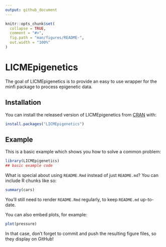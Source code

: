 ```yaml
---
output: github_document
---
```


<!-- README.md is generated from README.Rmd. Please edit that file -->

```r
knitr::opts_chunk$set(
  collapse = TRUE,
  comment = "#>",
  fig.path = "man/figures/README-",
  out.width = "100%"
)
```

# LICMEpigenetics

<!-- badges: start -->
<!-- badges: end -->

The goal of LICMEpigenetics is to provide an easy to use wrapper for the minfi package to process epigenetic data.

## Installation

You can install the released version of LICMEpigenetics from [CRAN](https://CRAN.R-project.org) with:

``` r
install.packages("LICMEpigenetics")
```

## Example

This is a basic example which shows you how to solve a common problem:

```r
library(LICMEpigenetics)
## basic example code
```

What is special about using `README.Rmd` instead of just `README.md`? You can include R chunks like so:

```r
summary(cars)
```

You'll still need to render `README.Rmd` regularly, to keep `README.md` up-to-date.

You can also embed plots, for example:

```r
plot(pressure)
```

In that case, don't forget to commit and push the resulting figure files, so they display on GitHub!
